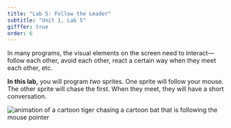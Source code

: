 ```yaml
---
title: "Lab 5: Follow the Leader"
subtitle: "Unit 1, Lab 5"
gifffer: true
order: 6
---
```


::: learn

In many programs, the visual elements on the screen need to interact---follow each other, avoid each other, react a certain way when they meet each other, etc. 

**In this lab,** you will program <em>two</em> sprites. One sprite will follow your mouse. The other sprite will chase the first. When they meet, they will have a short conversation.

<img title="animation of a cartoon tiger chasing a cartoon bat that is following the mouse pointer" alt="animation of a cartoon tiger chasing a cartoon bat that is following the mouse pointer" class="ms-4" data-gifffer="/img/1-introduction/leader-follower-animation.gif"/>

:::



